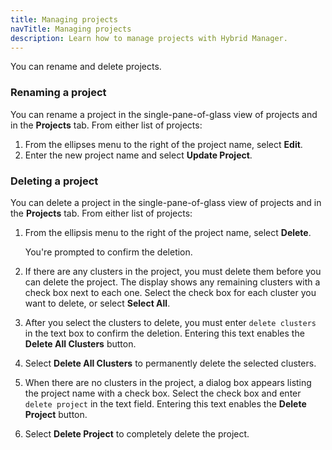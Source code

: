 ```yaml
---
title: Managing projects
navTitle: Managing projects
description: Learn how to manage projects with Hybrid Manager.
---
```


You can rename and delete projects.

### Renaming a project

You can rename a project in the single-pane-of-glass view of projects and in the **Projects** tab. From either list of projects:

1.  From the ellipses menu to the right of the project name, select **Edit**. 
1.  Enter the new project name and select **Update Project**.

### Deleting a project

You can delete a project in the single-pane-of-glass view of projects and in the **Projects** tab. From either list of projects:

1.  From the ellipsis menu to the right of the project name, select **Delete**.

    You're prompted to confirm the deletion.

1.  If there are any clusters in the project, you must delete them before you can delete the project. The display shows any remaining clusters with a check box next to each one. Select the check box for each cluster you want to delete, or select **Select All**. 

4.  After you select the clusters to delete, you must enter `delete clusters` in the text box to confirm the deletion. Entering this text enables the **Delete All Clusters** button.

5.  Select **Delete All Clusters** to permanently delete the selected clusters.

6.  When there are no clusters in the project, a dialog box appears listing the project name with a check box. Select the check box and enter `delete project` in the text field. Entering this text enables the **Delete Project** button. 

7.  Select **Delete Project** to completely delete the project.

